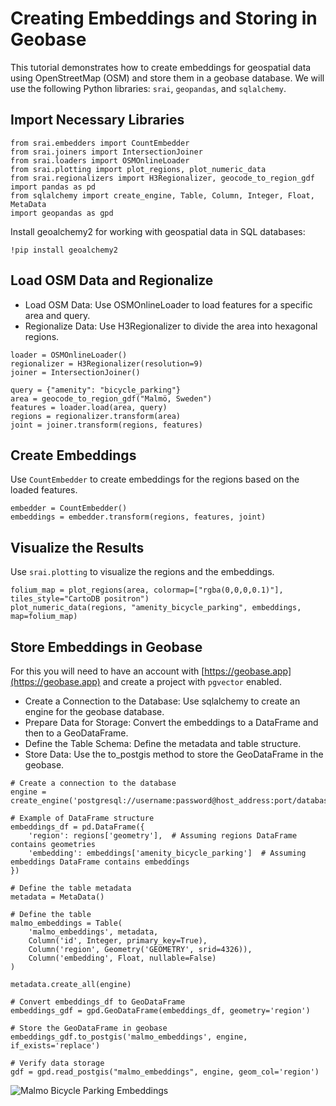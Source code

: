 # Creating Embeddings and Storing in Geobase

This tutorial demonstrates how to create embeddings for geospatial data using OpenStreetMap (OSM) and store them in a geobase database. We will use the following Python libraries: `srai`, `geopandas`, and `sqlalchemy`.

## Import Necessary Libraries

```
from srai.embedders import CountEmbedder
from srai.joiners import IntersectionJoiner
from srai.loaders import OSMOnlineLoader
from srai.plotting import plot_regions, plot_numeric_data
from srai.regionalizers import H3Regionalizer, geocode_to_region_gdf
import pandas as pd
from sqlalchemy import create_engine, Table, Column, Integer, Float, MetaData
import geopandas as gpd
```

Install geoalchemy2 for working with geospatial data in SQL databases:
```
!pip install geoalchemy2
```

## Load OSM Data and Regionalize

- Load OSM Data: Use OSMOnlineLoader to load features for a specific area and query.
- Regionalize Data: Use H3Regionalizer to divide the area into hexagonal regions.
```
loader = OSMOnlineLoader()
regionalizer = H3Regionalizer(resolution=9)
joiner = IntersectionJoiner()

query = {"amenity": "bicycle_parking"}
area = geocode_to_region_gdf("Malmö, Sweden")
features = loader.load(area, query)
regions = regionalizer.transform(area)
joint = joiner.transform(regions, features)

```

## Create Embeddings
Use `CountEmbedder` to create embeddings for the regions based on the loaded features.
```
embedder = CountEmbedder()
embeddings = embedder.transform(regions, features, joint)
```

## Visualize the Results
Use `srai.plotting` to visualize the regions and the embeddings.

```
folium_map = plot_regions(area, colormap=["rgba(0,0,0,0.1)"], tiles_style="CartoDB positron")
plot_numeric_data(regions, "amenity_bicycle_parking", embeddings, map=folium_map)

```

## Store Embeddings in Geobase
For this you will need to have an account with [https://geobase.app](https://geobase.app) and create a project with `pgvector` enabled.

- Create a Connection to the Database: Use sqlalchemy to create an engine for the geobase database.
- Prepare Data for Storage: Convert the embeddings to a DataFrame and then to a GeoDataFrame.
- Define the Table Schema: Define the metadata and table structure.
- Store Data: Use the to_postgis method to store the GeoDataFrame in the geobase.

```
# Create a connection to the database
engine = create_engine('postgresql://username:password@host_address:port/database')

# Example of DataFrame structure
embeddings_df = pd.DataFrame({
    'region': regions['geometry'],  # Assuming regions DataFrame contains geometries
    'embedding': embeddings['amenity_bicycle_parking']  # Assuming embeddings DataFrame contains embeddings
})

# Define the table metadata
metadata = MetaData()

# Define the table
malmo_embeddings = Table(
    'malmo_embeddings', metadata,
    Column('id', Integer, primary_key=True),
    Column('region', Geometry('GEOMETRY', srid=4326)),
    Column('embedding', Float, nullable=False)
)

metadata.create_all(engine)

# Convert embeddings_df to GeoDataFrame
embeddings_gdf = gpd.GeoDataFrame(embeddings_df, geometry='region')

# Store the GeoDataFrame in geobase
embeddings_gdf.to_postgis('malmo_embeddings', engine, if_exists='replace')

# Verify data storage
gdf = gpd.read_postgis("malmo_embeddings", engine, geom_col='region')

```

![Malmo Bicycle Parking Embeddings](./images/malmo_embeddings.png)


